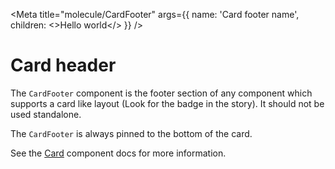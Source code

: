<Meta
  title="molecule/CardFooter"
  args={{
    name: 'Card footer name',
    children: <>Hello world</>
  }}
/>


# Card header

The `CardFooter` component is the footer section of any component which supports a card like layout (Look for the <WorksWith component="cards" /> badge in the story). It should not be used standalone.

The `CardFooter` is always pinned to the bottom of the card.

See the [Card](?path=/docs/atom-card--default-story) component docs for more information.
